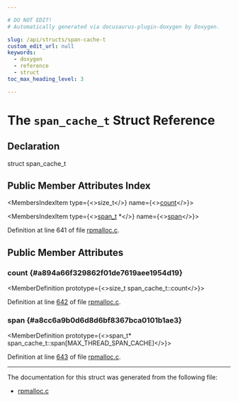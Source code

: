 ```yaml
---

# DO NOT EDIT!
# Automatically generated via docusaurus-plugin-doxygen by Doxygen.

slug: /api/structs/span-cache-t
custom_edit_url: null
keywords:
  - doxygen
  - reference
  - struct
toc_max_heading_level: 3

---
```





# The `span_cache_t` Struct Reference

<DoxygenPage pluginConfig={pluginConfig}>



## Declaration

<CodeBlock>struct span_cache_t</CodeBlock>

## Public Member Attributes Index

<MembersIndex>

<MembersIndexItem
  type={<>size&#95;t</>}
  name={<><a href="#a894a66f329862f01de7619aee1954d19">count</a></>}>
</MembersIndexItem>

<MembersIndexItem
  type={<><a href="/docs/api/structs/span-t">span&#95;t</a> &#42;</>}
  name={<><a href="#a8cc6a9b0d6d8d6bf8367bca0101b1ae3">span</a></>}>
</MembersIndexItem>

</MembersIndex>


Definition at line 641 of file <a href="/docs/api/files/lib/lib/support/lib/support/rpmalloc/rpmalloc-c">rpmalloc.c</a>.

<SectionDefinition>

## Public Member Attributes

### count {#a894a66f329862f01de7619aee1954d19}

<MemberDefinition
  prototype={<>size&#95;t span&#95;cache&#95;t::count</>}>

Definition at line <a href="/docs/api/files/lib/lib/support/lib/support/rpmalloc/rpmalloc-c/#l00642">642</a> of file <a href="/docs/api/files/lib/lib/support/lib/support/rpmalloc/rpmalloc-c">rpmalloc.c</a>.
</MemberDefinition>

### span {#a8cc6a9b0d6d8d6bf8367bca0101b1ae3}

<MemberDefinition
  prototype={<>span&#95;t&#42; span&#95;cache&#95;t::span&#91;MAX&#95;THREAD&#95;SPAN&#95;CACHE&#93;</>}>

Definition at line <a href="/docs/api/files/lib/lib/support/lib/support/rpmalloc/rpmalloc-c/#l00643">643</a> of file <a href="/docs/api/files/lib/lib/support/lib/support/rpmalloc/rpmalloc-c">rpmalloc.c</a>.
</MemberDefinition>

</SectionDefinition>

<hr/>

The documentation for this struct was generated from the following file:

<ul>
<li><a href="/docs/api/files/lib/lib/support/lib/support/rpmalloc/rpmalloc-c">rpmalloc.c</a></li>
</ul>

</DoxygenPage>
